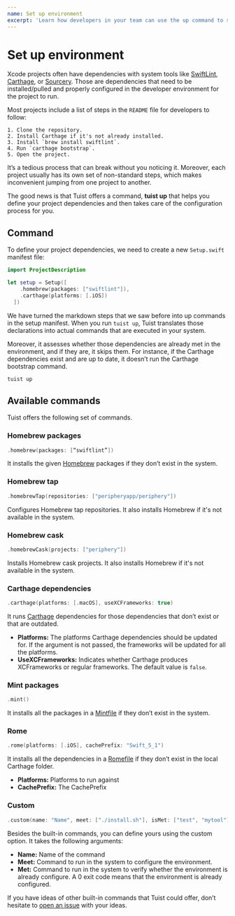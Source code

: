 ```yaml
---
name: Set up environment
excerpt: 'Learn how developers in your team can use the up command to set up their environments with the tools that are necessary for the projects to run'
---
```


# Set up environment

Xcode projects often have dependencies with system tools like [SwiftLint](https://github.com/realm/SwiftLint), [Carthage](https://github.com/Carthage/Carthage), or [Sourcery](https://github.com/krzysztofzablocki/Sourcery). Those are dependencies that need to be installed/pulled and properly configured in the developer environment for the project to run.

Most projects include a list of steps in the `README` file for developers to follow:

```markup
1. Clone the repository.
2. Install Carthage if it's not already installed.
3. Install `brew install swiftlint`.
4. Run `carthage bootstrap`.
5. Open the project.
```

It’s a tedious process that can break without you noticing it. Moreover, each project usually has its own set of non-standard steps, which makes inconvenient jumping from one project to another.

The good news is that Tuist offers a command, **tuist up** that helps you define your project dependencies and then takes care of the configuration process for you.

## Command

To define your project dependencies, we need to create a new `Setup.swift` manifest file:

```swift
import ProjectDescription

let setup = Setup([
    .homebrew(packages: ["swiftlint"]),
    .carthage(platforms: [.iOS])
  ])
```

We have turned the markdown steps that we saw before into up commands in the setup manifest. When you run `tuist up`, Tuist translates those declarations into actual commands that are executed in your system.

Moreover, it assesses whether those dependencies are already met in the environment, and if they are, it skips them. For instance, if the Carthage dependencies exist and are up to date, it doesn’t run the Carthage bootstrap command.

```bash
tuist up
```

## Available commands

Tuist offers the following set of commands.

### Homebrew packages

```swift
.homebrew(packages: [“swiftlint”])
```

It installs the given [Homebrew](https://brew.sh) packages if they don’t exist in the system.

### Homebrew tap

```swift
.homebrewTap(repositories: ["peripheryapp/periphery"])
```

Configures Homebrew tap repositories. It also installs Homebrew if it's not available in the system.

### Homebrew cask

```swift
.homebrewCask(projects: ["periphery"])
```

Installs Homebrew cask projects. It also installs Homebrew if it's not available in the system.

### Carthage dependencies

```swift
.carthage(platforms: [.macOS], useXCFrameworks: true)
```

It runs [Carthage](https://github.com/carthage) dependencies for those dependencies that don’t exist or that are outdated.

- **Platforms:** The platforms Carthage dependencies should be updated for. If the argument is not passed, the frameworks will be updated for all the platforms.
- **UseXCFrameworks:** Indicates whether Carthage produces XCFrameworks or regular frameworks. The default value is `false`.

### Mint packages

```swift
.mint()
```

It installs all the packages in a [Mintfile](https://github.com/yonaskolb/Mint) if they don’t exist in the system.

### Rome

```swift
.rome(platforms: [.iOS], cachePrefix: "Swift_5_1")
```

It installs all the dependencies in a [Romefile](https://github.com/tmspzz/Rome) if they don’t exist in the local Carthage folder.

- **Platforms:** Platforms to run against
- **CachePrefix:** The CachePrefix

### Custom

```swift
.custom(name: "Name", meet: ["./install.sh"], isMet: ["test", "mytool"])
```

Besides the built-in commands, you can define yours using the custom option. It takes the following arguments:

- **Name:** Name of the command
- **Meet:** Command to run in the system to configure the environment.
- **Met:** Command to run in the system to verify whether the environment is already configure. A 0 exit code means that the environment is already configured.

If you have ideas of other built-in commands that Tuist could offer, don’t hesitate to [open an issue](https://github.com/tuist/tuist/issues/new) with your ideas.
